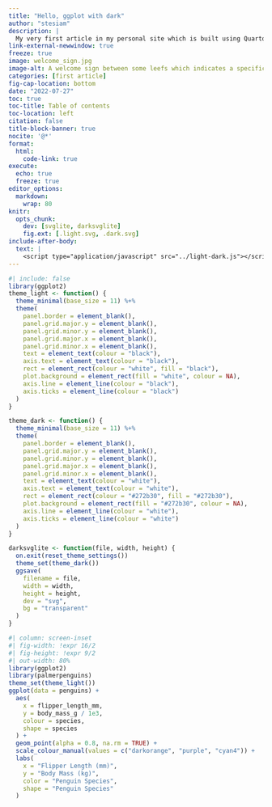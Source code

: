 ```yaml
---
title: "Hello, ggplot with dark"
author: "stesiam"
description: |
  My very first article in my personal site which is built using Quarto!
link-external-newwindow: true
freeze: true
image: welcome_sign.jpg
image-alt: A welcome sign between some leefs which indicates a specific direction
categories: [first article]
fig-cap-location: bottom
date: "2022-07-27"
toc: true
toc-title: Table of contents
toc-location: left
citation: false
title-block-banner: true
nocite: '@*'
format: 
  html:
    code-link: true
execute:
  echo: true
  freeze: true
editor_options: 
  markdown: 
    wrap: 80
knitr: 
  opts_chunk: 
    dev: [svglite, darksvglite]
    fig.ext: [.light.svg, .dark.svg]
include-after-body:
  text: |
    <script type="application/javascript" src="../light-dark.js"></script>
---
```



```r
#| include: false
library(ggplot2)
theme_light <- function() {
  theme_minimal(base_size = 11) %+%
  theme(
    panel.border = element_blank(),
    panel.grid.major.y = element_blank(),
    panel.grid.minor.y = element_blank(),
    panel.grid.major.x = element_blank(),
    panel.grid.minor.x = element_blank(),
    text = element_text(colour = "black"),
    axis.text = element_text(colour = "black"),
    rect = element_rect(colour = "white", fill = "black"),
    plot.background = element_rect(fill = "white", colour = NA),
    axis.line = element_line(colour = "black"),
    axis.ticks = element_line(colour = "black")
  )
}

theme_dark <- function() {
  theme_minimal(base_size = 11) %+%
  theme(
    panel.border = element_blank(),
    panel.grid.major.y = element_blank(),
    panel.grid.minor.y = element_blank(),
    panel.grid.major.x = element_blank(),
    panel.grid.minor.x = element_blank(),
    text = element_text(colour = "white"),
    axis.text = element_text(colour = "white"),
    rect = element_rect(colour = "#272b30", fill = "#272b30"),
    plot.background = element_rect(fill = "#272b30", colour = NA),
    axis.line = element_line(colour = "white"),
    axis.ticks = element_line(colour = "white")
  )
}

darksvglite <- function(file, width, height) {
  on.exit(reset_theme_settings())
  theme_set(theme_dark())
  ggsave(
    filename = file,
    width = width,
    height = height,
    dev = "svg",
    bg = "transparent"
  )
}
```

```r
#| column: screen-inset
#| fig-width: !expr 16/2
#| fig-height: !expr 9/2
#| out-width: 80%
library(ggplot2)
library(palmerpenguins)
theme_set(theme_light())
ggplot(data = penguins) +
  aes(
    x = flipper_length_mm,
    y = body_mass_g / 1e3,
    colour = species,
    shape = species
  ) +
  geom_point(alpha = 0.8, na.rm = TRUE) +
  scale_colour_manual(values = c("darkorange", "purple", "cyan4")) +
  labs(
    x = "Flipper Length (mm)",
    y = "Body Mass (kg)",
    color = "Penguin Species",
    shape = "Penguin Species"
  )
```
